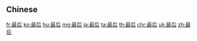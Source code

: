 {{also|最後}}
==Chinese==
{{zh-see|最後}}

[[fr:最后]]
[[ko:最后]]
[[hu:最后]]
[[mg:最后]]
[[ja:最后]]
[[ta:最后]]
[[th:最后]]
[[chr:最后]]
[[uk:最后]]
[[zh:最后]]
